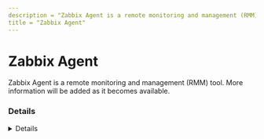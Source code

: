 ---
description = "Zabbix Agent is a remote monitoring and management (RMM) tool. More information will be added as it becomes available."
title = "Zabbix Agent"
---



# Zabbix Agent

Zabbix Agent is a remote monitoring and management (RMM) tool. More information will be added as it becomes available.

### Details
<Details author={""}
         category={""}
         created={""}
         website={""}
         lastModified={"2024-02-14"}
         privileges={""}
         free={ false }
         verification={ false }
/>

#### Installation Paths
<Card code={ ["zabbix_agent*.exe"] }/>





### Forensic Artifacts




#### Network Artifacts
<EuiSpacer size="xl"/>
<NetworkArtifactsTable data={ [{"Description": "Known remote domains", "Domains": ["user_managed", "zabbix.com"], "Ports": []}] }/>




### Detections
- Detects potential network activity of Zabbix Agent RMM tool
  - [Sigma Rule](https://github.com/magicsword-io/LOLRMM/blob/main/detections/sigma/zabbix_agent_network_sigma.yml)
- Detects potential processes activity of Zabbix Agent RMM tool
  - [Sigma Rule](https://github.com/magicsword-io/LOLRMM/blob/main/detections/sigma/zabbix_agent_processes_sigma.yml)

### References
- [https://www.zabbix.com/documentation/current/en/manual/appendix/install/windows_agent](https://www.zabbix.com/documentation/current/en/manual/appendix/install/windows_agent)

